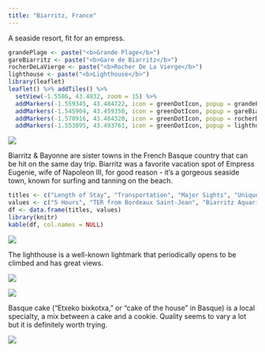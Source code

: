 ```yaml
---
title: "Biarritz, France"
---
```


A seaside resort, fit for an empress.

```r
grandePlage <- paste("<b>Grande Plage</b>")
gareBiarritz <- paste("<b>Gare de Biarritz</b>")
rocherDeLaVierge <- paste("<b>Rocher De La Vierge</b>")
lighthouse <- paste("<b>Lighthouse</b>")
library(leaflet)
leaflet() %>% addTiles() %>%
  setView(-1.5586, 43.4832, zoom = 15) %>%
  addMarkers(-1.559345, 43.484722, icon = greenDotIcon, popup = grandePlage) %>%  # Grande Plage
  addMarkers(-1.545904, 43.459350, icon = greenDotIcon, popup = gareBiarritz) %>%  # Gare de Biarritz
  addMarkers(-1.570916, 43.484320, icon = greenDotIcon, popup = rocherDeLaVierge) %>%  # Rocher de la Vierge
  addMarkers(-1.553895, 43.493761, icon = greenDotIcon, popup = lighthouse) # Lighthouse
```
![](images/Biarritz/biarritz6.png)

Biarritz & Bayonne are sister towns in the French Basque country that can be hit on the same day trip. Biarritz was a favorite vacation spot of Empress Eugenie, wife of Napoleon III, for good reason - it's a gorgeous seaside town, known for surfing and tanning on the beach.

```r
titles <- c("Length of Stay", "Transportation", "Major Sights", "Unique Foods", "Restaurant Recommendations")
values <- c("5 Hours", "TER from Bordeaux Saint-Jean", "Biarritz Aquarium, Lighthouse", "Basque Cake", "N/A")
df <- data.frame(titles, values)
library(knitr)
kable(df, col.names = NULL)
```
![](images/Biarritz/biarritz1.png)

The lighthouse is a well-known lightmark that periodically opens to be climbed and has great views.

![](images/Biarritz/biarritz7.png)

![](images/Biarritz/biarritz4.png)

Basque cake ("Etxeko bixkotxa," or "cake of the house" in Basque) is a local specialty, a mix between a cake and a cookie. Quality seems to vary a lot but it is definitely worth trying.

![](images/Biarritz/biarritz8.png)